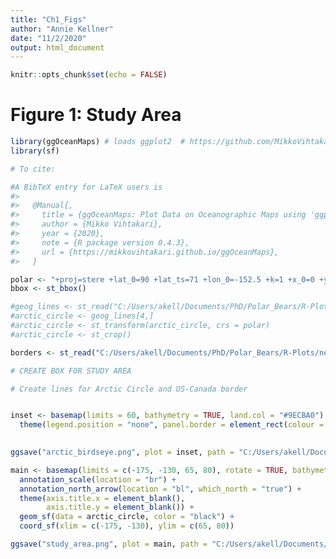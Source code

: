 ```yaml
---
title: "Ch1_Figs"
author: "Annie Kellner"
date: "11/2/2020"
output: html_document
---
```


```r
knitr::opts_chunk$set(echo = FALSE)
```

# Figure 1: Study Area



```r

library(ggOceanMaps) # loads ggplot2  # https://github.com/MikkoVihtakari/ggOceanMaps
library(sf)

# To cite:

#A BibTeX entry for LaTeX users is
#> 
#>   @Manual{,
#>     title = {ggOceanMaps: Plot Data on Oceanographic Maps using 'ggplot2'},
#>     author = {Mikko Vihtakari},
#>     year = {2020},
#>     note = {R package version 0.4.3},
#>     url = {https://mikkovihtakari.github.io/ggOceanMaps},
#>   }

polar <- "+proj=stere +lat_0=90 +lat_ts=71 +lon_0=-152.5 +k=1 +x_0=0 +y_0=0 +datum=WGS84 +units=m +no_defs +ellps=WGS84 +towgs84=0,0,0"
bbox <- st_bbox()

#geog_lines <- st_read("C:/Users/akell/Documents/PhD/Polar_Bears/R-Plots/ne_10m_geographic_lines/ne_10m_geographic_lines.shp")
#arctic_circle <- geog_lines[4,]
#arctic_circle <- st_transform(arctic_circle, crs = polar)
#arctic_circle <- st_crop()

borders <- st_read("C:/Users/akell/Documents/PhD/Polar_Bears/R-Plots/ne_10m_admin_0_boundary_lines_land/ne_10m_admin_0_boundary_lines_land.shp")

# CREATE BOX FOR STUDY AREA

# Create lines for Arctic Circle and US-Canada border


inset <- basemap(limits = 60, bathymetry = TRUE, land.col = "#9ECBA0") + 
  theme(legend.position = "none", panel.border = element_rect(colour = "black", fill = NA, size = 2))  
  

ggsave("arctic_birdseye.png", plot = inset, path = "C:/Users/akell/Documents/PhD/Polar_Bears/R-Plots")

main <- basemap(limits = c(-175, -130, 65, 80), rotate = TRUE, bathymetry = TRUE, bathy.style = "poly_blues", land.col = "#9ECBA0") + 
  annotation_scale(location = "br") + 
  annotation_north_arrow(location = "bl", which_north = "true") +
  theme(axis.title.x = element_blank(),
        axis.title.y = element_blank()) + 
  geom_sf(data = arctic_circle, color = "black") + 
  coord_sf(xlim = c(-175, -130), ylim = c(65, 80))

ggsave("study_area.png", plot = main, path = "C:/Users/akell/Documents/PhD/Polar_Bears/R-Plots")





```

